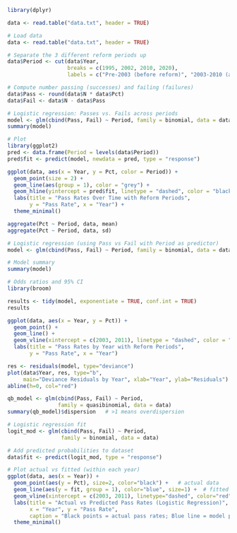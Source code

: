```r
library(dplyr)

data <- read.table("data.txt", header = TRUE)
```

```r
# Load data
data <- read.table("data.txt", header = TRUE)

# Separate the 3 different reform periods up
data$Period <- cut(data$Year,
                   breaks = c(1995, 2002, 2010, 2020),
                   labels = c("Pre-2003 (before reform)", "2003-2010 (after reform 1)", "2011+ (after reform 2)"))

# Compute number passing (successes) and failing (failures)
data$Pass <- round(data$N * data$Pct)
data$Fail <- data$N - data$Pass

# Logistic regression: Passes vs. Fails across periods
model <- glm(cbind(Pass, Fail) ~ Period, family = binomial, data = data)
summary(model)

# Plot 
library(ggplot2)
pred <- data.frame(Period = levels(data$Period))
pred$fit <- predict(model, newdata = pred, type = "response")

ggplot(data, aes(x = Year, y = Pct, color = Period)) +
  geom_point(size = 2) +
  geom_line(aes(group = 1), color = "grey") +
  geom_hline(yintercept = pred$fit, linetype = "dashed", color = "black") +
  labs(title = "Pass Rates Over Time with Reform Periods",
       y = "Pass Rate", x = "Year") +
  theme_minimal()
```
```r
aggregate(Pct ~ Period, data, mean)
aggregate(Pct ~ Period, data, sd)

```

```r
# Logistic regression (using Pass vs Fail with Period as predictor)
model <- glm(cbind(Pass, Fail) ~ Period, family = binomial, data = data)

# Model summary
summary(model)

# Odds ratios and 95% CI
library(broom)

results <- tidy(model, exponentiate = TRUE, conf.int = TRUE)
results
```

```r
ggplot(data, aes(x = Year, y = Pct)) +
  geom_point() +
  geom_line() +
  geom_vline(xintercept = c(2003, 2011), linetype = "dashed", color = "red") +
  labs(title = "Pass Rates by Year with Reform Periods",
       y = "Pass Rate", x = "Year")

```
```r
res <- residuals(model, type="deviance")
plot(data$Year, res, type="b",
     main="Deviance Residuals by Year", xlab="Year", ylab="Residuals")
abline(h=0, col="red")

```
```r
qb_model <- glm(cbind(Pass, Fail) ~ Period,
                family = quasibinomial, data = data)
summary(qb_model)$dispersion   # >1 means overdispersion

```

```r
# Logistic regression fit
logit_mod <- glm(cbind(Pass, Fail) ~ Period,
                 family = binomial, data = data)

# Add predicted probabilities to dataset
data$fit <- predict(logit_mod, type = "response")

# Plot actual vs fitted (within each year)
ggplot(data, aes(x = Year)) +
  geom_point(aes(y = Pct), size=2, color="black") +   # actual data
  geom_line(aes(y = fit, group = 1), color="blue", size=1) +  # fitted values
  geom_vline(xintercept = c(2003, 2011), linetype="dashed", color="red") +
  labs(title = "Actual vs Predicted Pass Rates (Logistic Regression)",
       x = "Year", y = "Pass Rate",
       caption = "Black points = actual pass rates; Blue line = model prediction") +
  theme_minimal()
```






